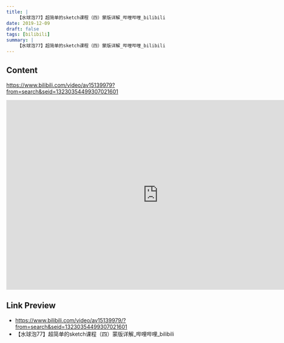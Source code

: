 ```yaml
---
title: |
    【水球泡77】超简单的sketch课程（四）蒙版详解_哔哩哔哩_bilibili
date: 2019-12-09
draft: false
tags: [bilibili]
summary: |
    【水球泡77】超简单的sketch课程（四）蒙版详解_哔哩哔哩_bilibili
---
```


## Content

https://www.bilibili.com/video/av15139979?from=search&seid=13230354499307021601


<iframe
    width="800"
    height="500"
    left="0" 
    top="0" 
    position="absolute"
    src="https://player.bilibili.com/player.html?cid=13230354499307021601&aid=15139979&page=1&as_wide=1&high_quality=1&danmaku=0"
    title="【水球泡77】超简单的sketch课程（四）蒙版详解_哔哩哔哩_bilibili"
    frameBorder="no" 
    scrolling="no" 
    allowFullscreen>
</iframe>

## Link Preview

- https://www.bilibili.com/video/av15139979/?from=search&seid=13230354499307021601
- 【水球泡77】超简单的sketch课程（四）蒙版详解_哔哩哔哩_bilibili
